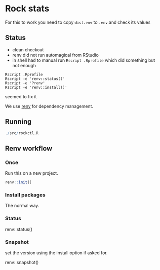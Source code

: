 # Rock stats

For this to work you need to copy `dist.env` to `.env` and check its values

## Status

- clean checkout
- renv did not run automagical from RStudio
- in shell had to manual run `Rscript .Rprofile` which did something but not enough

```
Rscript .Rprofile
Rscript -e 'renv::status()'
Rscript -e '?renv'
Rscript -e 'renv::install()'
```
seemed to fix it


We use [renv](https://rstudio.github.io/renv/) for dependency management.

## Running

```r
./src/rockctl.R
```
## Renv workflow

### Once

Run this on a new project.

``` r
renv::init()
```

### Install packages

The normal way.

### Status

renv::status()

### Snapshot

set the version using the install option if asked for.

renv::snapshot()
